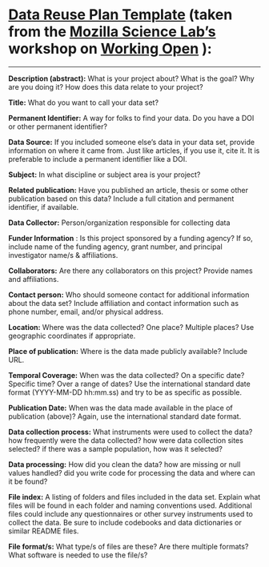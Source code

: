 # [Data Reuse Plan Template](https://github.com/mozillascience/working-open-workshop/blob/gh-pages/handouts/data_reuse_plan_template.md) (taken from the [Mozilla Science Lab's](https://wiki.mozilla.org/ScienceLab) workshop on [Working Open](https://github.com/mozillascience/working-open-workshop) ):

------------------------------------------------------------------------

**Description (abstract):** What is your project about? What is the goal? Why are you doing it? How does this data relate to your project?

**Title:** What do you want to call your data set?

**Permanent Identifier:** A way for folks to find your data. Do you have a DOI or other permanent identifier?

**Data Source:** If you included someone else's data in your data set, provide information on where it came from. Just like articles, if you use it, cite it. It is preferable to include a permanent identifier like a DOI.

**Subject:** In what discipline or subject area is your project?

**Related publication:** Have you published an article, thesis or some other publication based on this data? Include a full citation and permanent identifier, if available.

**Data Collector:** Person/organization responsible for collecting data

**Funder Information** : Is this project sponsored by a funding agency? If so, include name of the funding agency, grant number, and principal investigator name/s & affiliations.

**Collaborators:** Are there any collaborators on this project? Provide names and affiliations.

**Contact person:** Who should someone contact for additional information about the data set? Include affiliation and contact information such as phone number, email, and/or physical address.

**Location:** Where was the data collected? One place? Multiple places? Use geographic coordinates if appropriate.

**Place of publication:** Where is the data made publicly available? Include URL.

**Temporal Coverage:** When was the data collected? On a specific date? Specific time? Over a range of dates? Use the international standard date format (YYYY-MM-DD hh:mm.ss) and try to be as specific as possible.

**Publication Date:** When was the data made available in the place of publication (above)? Again, use the international standard date format.

**Data collection process:** What instruments were used to collect the data? how frequently were the data collected? how were data collection sites selected? if there was a sample population, how was it selected?

**Data processing:** How did you clean the data? how are missing or null values handled? did you write code for processing the data and where can it be found?

**File index:** A listing of folders and files included in the data set. Explain what files will be found in each folder and naming conventions used. Additional files could include any questionnaires or other survey instruments used to collect the data. Be sure to include codebooks and data dictionaries or similar README files.

**File format/s:** What type/s of files are these? Are there multiple formats? What software is needed to use the file/s?
